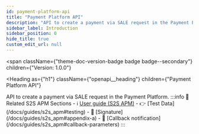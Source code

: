 ```yaml
---
id: payment-platform-api
title: "Payment Platform API"
description: "API to create a payment via SALE request in the Payment Platform."
sidebar_label: Introduction
sidebar_position: 0
hide_title: true
custom_edit_url: null
---
```



<span
  className={"theme-doc-version-badge badge badge--secondary"}
  children={"Version: 1.0.0"}
>
</span>

<Heading
  as={"h1"}
  className={"openapi__heading"}
  children={"Payment Platform API"}
>
</Heading>
API to create a payment via SALE request in the Payment Platform.
:::info 🔗 Related S2S APM Sections
- ℹ️ <a href="/docs/guides/s2s_apm" target="_blank" rel="noopener noreferrer">User guide (S2S APM)</a>
- 👉 [Test Data](/docs/guides/s2s_apm#testing)
- 🔐 [Signature](/docs/guides/s2s_apm#appendix-a)
- 🔔 [Callback notification](/docs/guides/s2s_apm#callback-parameters)
:::


      